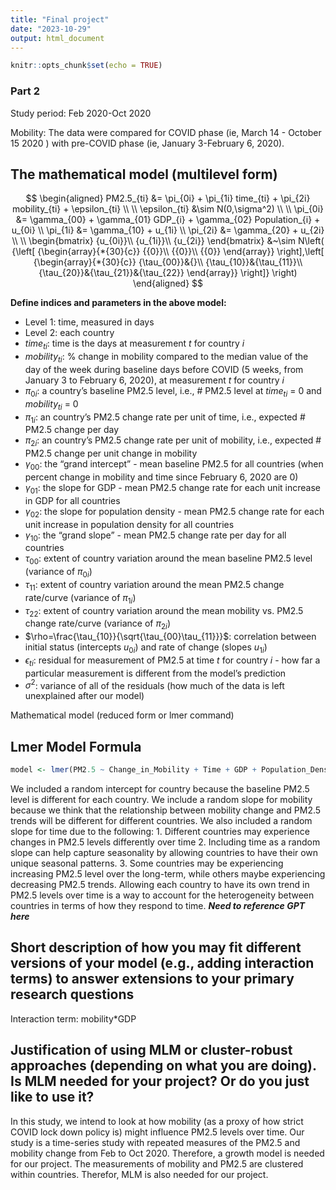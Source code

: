 ```yaml
---
title: "Final project"
date: "2023-10-29"
output: html_document
---
```


```r
knitr::opts_chunk$set(echo = TRUE)
```


### Part 2 
Study period: Feb 2020-Oct 2020

Mobility: The data were compared for COVID phase (ie, March 14 - October 15 2020 ) with pre-COVID phase (ie, January 3-February 6, 2020). 

## The mathematical model (multilevel form) 
$$
\begin{aligned}
PM2.5_{ti} &= \pi_{0i} + \pi_{1i} time_{ti} + \pi_{2i} mobility_{ti} + \epsilon_{ti} \\
\\
\epsilon_{ti} &\sim N(0,\sigma^2) \\
\\
\pi_{0i} &= \gamma_{00} + \gamma_{01} GDP_{i} + \gamma_{02} Population_{i} +  u_{0i} \\
\pi_{1i} &= \gamma_{10} + u_{1i} \\
\pi_{2i} &= \gamma_{20} + u_{2i} \\
\\
\begin{bmatrix}
{u_{0i}}\\ 
{u_{1i}}\\
{u_{2i}}
\end{bmatrix} &~\sim N\left( {\left[ {\begin{array}{*{30}{c}}
{{0}}\\
{{0}}\\
{{0}}
\end{array}} \right],\left[ {\begin{array}{*{30}{c}}
{\tau_{00}}&{}\\
{\tau_{10}}&{\tau_{11}}\\
{\tau_{20}}&{\tau_{21}}&{\tau_{22}}
\end{array}} \right]} \right)
\end{aligned}
$$

**Define indices and parameters in the above model:**

-   Level 1: time, measured in days
-   Level 2: each country 
-   $time_{ti}$: time is the days at measurement *t* for country *i*
-   $mobility_{ti}$: % change in mobility compared to the median value of the day of the week during baseline days before COVID (5 weeks, from January 3 to February 6, 2020), at measurement *t* for country *i*
-   $\pi_{0i}$: a country's baseline PM2.5 level, i.e., \# PM2.5 level at $time_{ti}$ = 0 and $mobility_{ti}$ = 0
-   $\pi_{1i}$: an country's PM2.5 change rate per unit of time, i.e., expected \# PM2.5 change per day
-   $\pi_{2i}$: an country's PM2.5 change rate per unit of mobility, i.e., expected \# PM2.5 change per unit change in mobility
-   $\gamma_{00}$: the "grand intercept" - mean baseline PM2.5 for all countries (when percent change in mobility and time since February 6, 2020 are 0)
-   $\gamma_{01}$: the slope for GDP - mean PM2.5 change rate for each unit increase in GDP for all countries
-   $\gamma_{02}$: the slope for population density - mean PM2.5 change rate for each unit increase in population density for all countries
-   $\gamma_{10}$: the "grand slope" - mean PM2.5 change rate per day for all countries
-   $\tau_{00}$: extent of country variation around the mean baseline PM2.5 level (variance of $\pi_{0i}$)
-   $\tau_{11}$: extent of country variation around the mean PM2.5 change rate/curve (variance of $\pi_{1i}$)
-   $\tau_{22}$: extent of country variation around the mean mobility vs. PM2.5 change rate/curve (variance of $\pi_{2i}$)
-   $\rho=\frac{\tau_{10}}{\sqrt{\tau_{00}\tau_{11}}}$: correlation between initial status (intercepts $u_{0i}$) and rate of change (slopes $u_{1i}$)
-   $\epsilon_{ti}$: residual for measurement of PM2.5 at time $t$ for country $i$ - how far a particular measurement is different from the model's prediction
-   $\sigma^2$: variance of all of the residuals (how much of the data is left unexplained after our model)

Mathematical model (reduced form or lmer command)

## Lmer Model Formula
```r
model <- lmer(PM2.5 ~ Change_in_Mobility + Time + GDP + Population_Density + (1 + Time | Country), data = dat)
```
We included a random intercept for country because the baseline PM2.5 level is different for each country. We include a random slope for mobility because we think that the relationship between mobility change and PM2.5 trends will be different for different countries. We also included a random slope for time due to the following:
1. Different countries may experience changes in PM2.5 levels differently over time
2. Including time as a random slope can help capture seasonality by allowing countries to have their own unique seasonal patterns.
3. Some countries may be experiencing increasing PM2.5 level over the long-term, while others maybe experiencing decreasing PM2.5 trends. Allowing each country to have its own trend in PM2.5 levels over time is a way to account for the heterogeneity between countries in terms of how they respond to time. 
***Need to reference GPT here***

## Short description of how you may fit different versions of your model (e.g., adding interaction terms) to answer extensions to your primary research questions
Interaction term: mobility*GDP 

## Justification of using MLM or cluster-robust approaches (depending on what you are doing). Is MLM needed for your project? Or do you just like to use it?
In this study, we intend to look at how mobility (as a proxy of how strict COVID lock down policy is) might influence PM2.5 levels over time. Our study is a time-series study with repeated measures of the PM2.5 and mobility change from Feb to Oct 2020. Therefore, a growth model is needed for our project. The measurements of mobility and PM2.5 are clustered within countries. Therefor, MLM is also needed for our project. 


